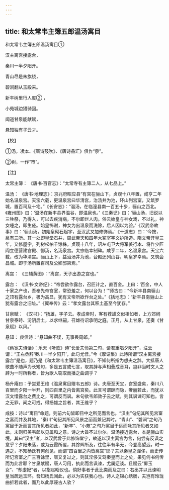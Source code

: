 ```yaml
---
---
---
```

title: 和太常韦主簿五郎温汤寓目
---



和太常韦主簿五郎温汤寓目①


汉主离宫接露台，

秦川一半夕阳开。

青山尽是朱旗绕，

碧涧翻从玉殿来。

新丰树里行人度② ，

小苑城边猎骑回。

闻道甘泉能献赋，

悬知独有子云才。

【校】

①汤，凌本、《唐诗鼓吹》、《唐诗品汇》俱作“泉”。

②树，一作“市”。

【注】

太常主簿： 《唐书·百官志》：“太常寺有主簿二人，从七品上。”

温汤： 《唐书·地理志》：京兆府昭应县“有宫在骊山下，贞观十八年置，咸亨二年始名温泉宫。天宝六载，更温泉宫曰华清宫，治汤井为池，环山列宫室，又筑罗城，置百司及十宅。”《长安志》：“温汤，在临潼县南一百五十步，骊山之西北。《雍州图》曰：‘温汤在新丰县界温谷，即温泉也。’《三秦记》曰：‘骊山汤，旧说以三牲祭，乃得入，可以去疾消病，不尔即烂人肉。俗云始皇与神女戏，不以礼，神女唾之，即生疮。始皇怖谢，神女为出温泉而洗除，后人因以为验。’《汉武帝故事》曰：‘骊山汤，初始皇砌石起宇，至汉武又加修饰焉。’《十道志》曰：‘今按，泉有三所。其一处即皇堂石井，周武帝天和四年大冢宰宇文护所造。隋文帝开皇三年，又修屋宇，列树松柏千馀株。贞观十八年，诏左屯卫大将军姜行本、将作少匠阎立德营建宫殿、御汤，名汤泉宫。太宗临幸制碑。咸亨二年，名温泉宫。天宝六载，改为华清宫。骊山上下，益治汤井为池，台殿还列山谷，明皇岁幸焉。又筑会昌城。即于汤所置百司及公卿邸第焉。”

离宫： 《三辅黄图》：“离宫，天子出游之宫也。”

露台： 《汉书·文帝纪》：“帝尝欲作露台，召匠计之，直百金。上曰：‘百金，中人十家之产也，吾奉先帝宫室，常恐羞之，何以台为！’”师古曰：“今新丰县南骊山之顶有露台乡，极为高显，犹有文帝所欲作台之处。”《括地志》：“新丰县南骊山上犹有露台之旧址。”《翼奉传》云：“孝文露台其积土基至今犹存。”

甘泉赋： 《汉书》：“扬雄，字子云。孝成帝时，客有荐雄文似相如者，上方郊祠甘泉泰畤、汾阴后土，以求继嗣，召雄待诏承明之庭。正月，从上甘泉，还奏《甘泉赋》以风。”

悬知： 庾信诗：“悬知曲不误，无事畏周郎。”

《蔡宽夫诗话》：乐天《听歌》诗“长爱夫怜第二句，请君重唱夕阳开”，注云谓：“王右丞辞‘秦川一半夕阳开’，此句尤佳。”今《摩诘集》此诗所谓“汉主离宫接露台”是也，题乃是《和太常韦主簿温汤寓目》，不知何所指为想夫之辞。大抵唐人歌曲不随声为长短句，多是五言或七言，取其辞与声相叠成音耳，岂非当时文人之辞为一时所称者，皆为歌人窃取而播之曲调乎？

杨升庵曰：予尝爱王维《温泉寓目赠韦五郎》诗。夫唐至天宝，宫室盛矣，秦川八百里而夕阳一半开，则四百里之内皆离宫矣。此言可谓肆而隐，奢丽若此，而犹以汉文惜露台之费比之，可谓反而讽。末句欲韦郎效子云之赋，则其讽谏可知也。言之无罪，闻之可戒，得扬雄之旨者，其王维乎？

成按：诗以“寓目”命题，则前六句皆即目中之所见而言也。“汉主”句纪其所见宫室之富而并及其地，“秦川”句纪其所见风景之丽而兼记其时。“青山”、“碧涧”之句乃寓目于近而言其所见者如此，“新丰”、“小苑”之句乃寓目于远而咏其所见者又如此，末则归美韦郎以见属和之意。诗之大旨不过尔尔。温汤接近露台，本是骊山实境，其曰“汉主”者，以汉武曾于此修饰堂宇，故遂以汉主离宫为言，何尝有反讽之意乎？夕阳未落，或为云霞所覆，其馀辉所及，往往半有半无，今登高望远，时一遇之，不知杨氏有何创见，而谓“四百里之内皆离宫”耶？夫以秦皇之淫侈，而史传所记宫室之广三百馀里，唐又复过之，则其淫侈又驾秦皇而上之矣，果见何书何传而为此言耶？甘泉献赋，唐人习用，执此而言讽谏，尤属迂谈。且赋云“屏玉女”、“却虙妃”者，以指赵昭仪也。倘好事者于此比类而及之曰：右丞并以此谏明皇当疏远玉环。吾知杨氏闻此，必以为实获我心也。诗人之锦心绣肠，夫岂有玲珑曲折若此者，而乃以此厚诬古人欤？